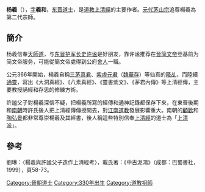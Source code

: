 {{道教}}

'''杨羲'''（{{bd|330年||？||}}），[[表字|字]]'''羲和'''，[[东晋|东晋]][[道士|道士]]，是[[道教|道教]][[上清經|上清經]]的主要作者。[[元代|元代]][[茅山宗|茅山宗]]追尊楊羲為第二代宗師。

==簡介==
杨羲信奉[[天師道|天師道]]，与[[东晋|东晋]][[护军|护军]][[长史|长史]][[许谧|许谧]]是好朋友，靠许谧推荐在[[晉|晉]][[简文帝|简文帝]]登基前为简文帝服务，可能從簡文帝處得到公府[[舍人|舍人]]一職。

公元366年開始，楊羲自稱[[三茅真君|三茅真君]]、[[紫虛元君|紫虛元君]]（[[魏華存|魏華存]]）等仙真的[[降乩|降乩]]，而陸續[[通靈|通靈]]，寫出《大洞真經》、《八素真經》、《靈書紫文》、《茅君內傳》等上清經傳，主要教授誦經和存思的修練方術。

許謐父子對楊羲深信不疑，把楊羲所寫的經傳和通神記錄都保存下來，在東晉後期和[[南朝|南朝]]時許氏後人把上清經傳傳授開去，對[[江南|江南]][[道教|道教]]發展影響重大。南朝的[[顧歡|顧歡]]和[[陶弘景|陶弘景]]都非常尊崇楊羲及其經書，後人稱這些特別信奉[[上清經|上清經]]的道士為「[[上清派|上清派]]」。

==參考==
劉琳：〈楊羲與許謐父子造作上清經考〉，載氏著：《中古泥鴻》（成都：巴蜀書社，1999），頁58-73。

[[Category:晉朝道士|Category:晉朝道士]]
[[Category:330年出生|Category:330年出生]]
[[Category:道教祖師|Category:道教祖師]]